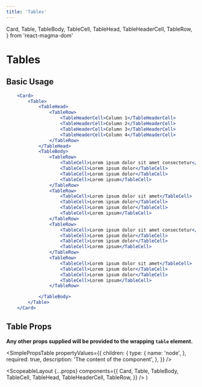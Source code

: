 ```yaml
---
title: 'Tables'
---
```


  Card,
  Table,
  TableBody,
  TableCell,
  TableHead,
  TableHeaderCell,
  TableRow,
} from 'react-magma-dom'

# Tables

## Basic Usage

```.jsx
    <Card>
        <Table>
            <TableHead>
                <TableRow>
                    <TableHeaderCell>Column 1</TableHeaderCell>
                    <TableHeaderCell>Column 2</TableHeaderCell>
                    <TableHeaderCell>Column 3</TableHeaderCell>
                    <TableHeaderCell>Column 4</TableHeaderCell>
                </TableRow>
            </TableHead>
            <TableBody>
                <TableRow>
                    <TableCell>Lorem ipsum dolor sit amet consectetur</TableCell>
                    <TableCell>Lorem ipsum dolor</TableCell>
                    <TableCell>Lorem ipsum dolor</TableCell>
                    <TableCell>Lorem ipsum</TableCell>
                </TableRow>
                <TableRow>
                    <TableCell>Lorem ipsum dolor sit amet</TableCell>
                    <TableCell>Lorem ipsum dolor</TableCell>
                    <TableCell>Lorem ipsum dolor</TableCell>
                    <TableCell>Lorem ipsum</TableCell>
                </TableRow>
                <TableRow>
                    <TableCell>Lorem ipsum dolor sit amet consectetur</TableCell>
                    <TableCell>Lorem ipsum dolor</TableCell>
                    <TableCell>Lorem ipsum dolor</TableCell>
                    <TableCell>Lorem ipsum</TableCell>
                </TableRow>
                <TableRow>
                    <TableCell>Lorem ipsum dolor sit amet</TableCell>
                    <TableCell>Lorem ipsum dolor</TableCell>
                    <TableCell>Lorem ipsum dolor</TableCell>
                    <TableCell>Lorem ipsum</TableCell>
                </TableRow>

            </TableBody>
        </Table>
    </Card>
```

## Table Props

**Any other props supplied will be provided to the wrapping `table` element.**

<SimplePropsTable
  propertyValues={{
    children: {
      type: {
        name: 'node',
      },
      required: true,
      description: 'The content of the component',
    },
  }}
/>

  <ScopeableLayout
    {...props}
    components={{
      Card,
      Table,
      TableBody,
      TableCell,
      TableHead,
      TableHeaderCell,
      TableRow,
    }}
  />
)
